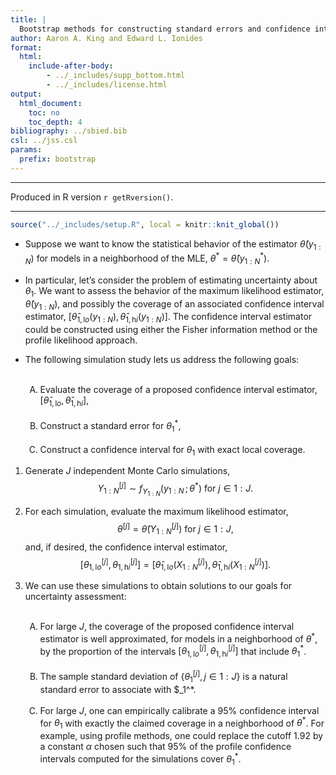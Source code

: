 ```yaml
---
title: |
  Bootstrap methods for constructing standard errors and confidence intervals
author: Aaron A. King and Edward L. Ionides
format: 
  html: 
    include-after-body:
        - ../_includes/supp_bottom.html
        - ../_includes/license.html
output:
  html_document:
    toc: no
    toc_depth: 4
bibliography: ../sbied.bib
csl: ../jss.csl
params:
  prefix: bootstrap
---
```


------------------------------------------------------------------------

Produced in R version `r getRversion()`.

------------------------------------------------------------------------

```r
source("../_includes/setup.R", local = knitr::knit_global())
```

\newcommand\prob{\mathbb{P}}
\newcommand\E{\mathbb{E}}
\newcommand\var{\mathrm{Var}}
\newcommand\cov{\mathrm{Cov}}
\newcommand\loglik{\ell}
\newcommand\R{\mathbb{R}}
\newcommand\data[1]{#1^*}
\newcommand\params{\, ; \,}
\newcommand\transpose{\scriptsize{T}}
\newcommand\eqspace{\quad\quad\quad}
\newcommand\lik{\mathscr{L}}
\newcommand\loglik{\ell}
\newcommand\profileloglik[1]{\ell^\mathrm{profile}_#1}

-   Suppose we want to know the statistical behavior of the estimator $\hat\theta({y_{1:N}})$ for models in a neighborhood of the MLE, $\theta^*=\hat\theta(y_{1:N}^*)$.

-   In particular, let's consider the problem of estimating uncertainty about $\theta_1$. We want to assess the behavior of the maximum likelihood estimator, $\hat\theta({y_{1:N}})$, and possibly the coverage of an associated confidence interval estimator, $\big[\hat\theta_{1,\mathrm lo}({y_{1:N}}),\hat\theta_{1,\mathrm hi}({y_{1:N}})\big]$. The confidence interval estimator could be constructed using either the Fisher information method or the profile likelihood approach.

-   The following simulation study lets us address the following goals: <br><br>

    (A) Evaluate the coverage of a proposed confidence interval estimator, $[\hat\theta_{1,\mathrm lo},\hat\theta_{1,\mathrm hi}]$, <br><br>
    (B) Construct a standard error for $\theta_1^*$, <br><br>
    (C) Construct a confidence interval for $\theta_1$ with exact local coverage.

1.  Generate $J$ independent Monte Carlo simulations, $$Y_{1:N}^{[j]} \sim f_{Y_{1:N}}(y_{1:N}\, ; \,\theta^*)\mbox{ for } j\in 1:J.$$

2.  For each simulation, evaluate the maximum likelihood estimator, $$ \theta^{[j]} = \hat\theta\big(Y_{1:N}^{[j]}\big)\mbox{ for } j\in 1:J,$$ and, if desired, the confidence interval estimator, $$ \big[\theta^{[j]}_{1,\mathrm lo},\theta^{[j]}_{1,\mathrm hi}\big] = \big[\hat\theta_{1,\mathrm lo}({X^{[j]}_{1:N}}),\hat\theta_{1,\mathrm hi}({X^{[j]}_{1:N}})\big].$$

3.  We can use these simulations to obtain solutions to our goals for uncertainty assessment:<br><br>

    (A) For large $J$, the coverage of the proposed confidence interval estimator is well approximated, for models in a neighborhood of $\theta^*$, by the proportion of the intervals $\big[\theta^{[j]}_{1,\mathrm lo},\theta^{[j]}_{1,\mathrm hi}\big]$ that include $\theta_1^*$.<br><br>
    (B) The sample standard deviation of $\{ \theta^{[j]}_1, j\in 1:J\}$ is a natural standard error to associate with \$\theta_1^*.<br><br>
    (C) For large $J$, one can empirically calibrate a 95% confidence interval for $\theta_1$ with exactly the claimed coverage in a neighborhood of $\theta^*$. For example, using profile methods, one could replace the cutoff 1.92 by a constant $\alpha$ chosen such that 95% of the profile confidence intervals computed for the simulations cover $\theta_1^*$.
